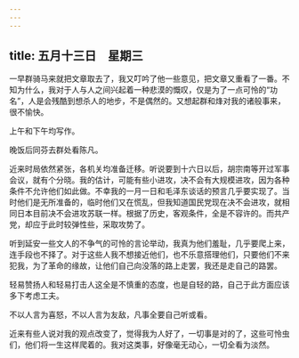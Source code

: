 ```yaml
---
---
---
```

title: 五月十三日　星期三
---




一早群骑马来就把文章取去了，我又叮吟了他一些意见，把文章又重看了一番。不知为什么，我对于人与人之间兴起着一种悲漠的慨叹，仅是为了一点可怜的“功名”，人是会残酷到想杀人的地步，不是偶然的。又想起群和烽对我的诸般事来，很不愉快。

上午和下午均写作。

晚饭后同芬去群处看陈凡。

近来时局依然紧张，各机关均准备迁移。听说要到十六日以后，胡宗南等开过军事会议，就有个分晓。我的估计，可能有些小进攻，决不会有大规模进攻，因为各种条件不允许他们如此做。不幸我的一月一日和毛泽东谈话的预言几乎要实现了。当时他们是无所准备的，临时他们又在慌乱，但我知道国民党现在决不会进攻，就相同日本目前决不会进攻苏联一样。根据了历史，客观条件，全是不容许的。而共产党，却应于此时较弹性些，采取攻势了。

听到延安一些文人的不争气的可怜的言论举动，我真为他们羞耻，几乎要爬上来，连手段也不择了。对于这些人我不想接近他们，也不乐意搭理他们，只要他们不来犯我，为了革命的缘故，让他们自己向没落的路上走罢，我还是走自己的路罢。

轻易赞扬人和轻易打击人这全是不慎重的态度，也是自轻的路，自己于此方面应该多下考虑工夫。

不以人言为喜怒，不以人言为友敌，凡事全要自己听或看。

近来有些人说对我的观点改变了，觉得我为人好了，一切事是对的了，这些可怜虫们，他们将一生这样爬着的。我对这类事，好像毫无动心，一切全看为淡然。